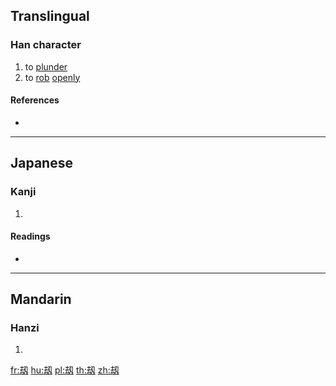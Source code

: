 {{character info/new}}
{{also|劫}}
==Translingual==

===Han character===
{{Han char|rn=18|rad=刀|as=06|sn=8|four=|canj=GISHI,GISK|ids=⿰去刃}}

# to [[plunder]]
# to [[rob]] [[openly]]

====References====
* {{Han ref|kx=0139.251|dkj=01987|dj=0317.020|hdz=10332.070|uh=523C|ud=21052}}

----

==Japanese==

===Kanji===
{{ja-kanji|grade=|rs=刀06}}

# {{defn|lang=ja|sort=刀06}}

====Readings====
* {{ja-readings|on=[[きょう]] (kyō)|kun=}}

----

==Mandarin==

===Hanzi===
{{cmn-hanzi|pin=[[jié]] ([[jie2]])|wg=chieh<sup>2</sup>}}

# {{defn|lang=cmn|sort=刀06}}

[[fr:刼]]
[[hu:刼]]
[[pl:刼]]
[[th:刼]]
[[zh:刼]]